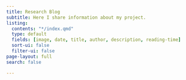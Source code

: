 ```yaml
---
title: Research Blog
subtitle: Here I share information about my project. 
listing: 
  contents: "*/index.qmd"
  type: default
  fields: [image, date, title, author, description, reading-time]
  sort-ui: false
  filter-ui: false
page-layout: full
search: false

---
```

